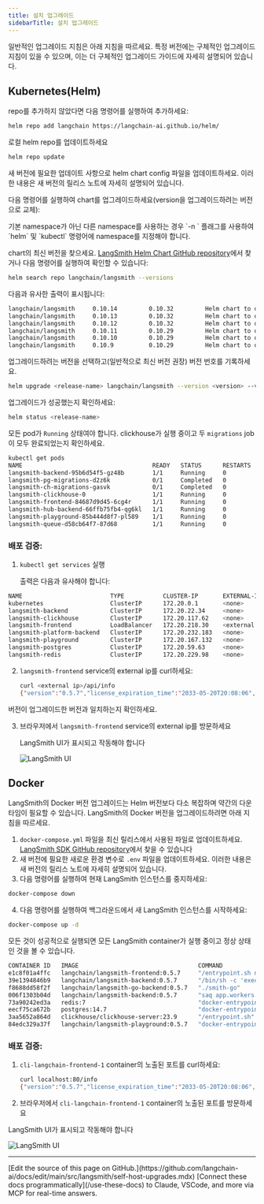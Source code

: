```yaml
---
title: 설치 업그레이드
sidebarTitle: 설치 업그레이드
---
```


일반적인 업그레이드 지침은 아래 지침을 따르세요. 특정 버전에는 구체적인 업그레이드 지침이 있을 수 있으며, 이는 더 구체적인 업그레이드 가이드에 자세히 설명되어 있습니다.

## Kubernetes(Helm)

repo를 추가하지 않았다면 다음 명령어를 실행하여 추가하세요:

```bash
helm repo add langchain https://langchain-ai.github.io/helm/
```

로컬 helm repo를 업데이트하세요

```bash
helm repo update
```

새 버전에 필요한 업데이트 사항으로 helm chart config 파일을 업데이트하세요. 이러한 내용은 새 버전의 릴리스 노트에 자세히 설명되어 있습니다.

다음 명령어를 실행하여 chart를 업그레이드하세요(version을 업그레이드하려는 버전으로 교체):

<Note>
기본 namespace가 아닌 다른 namespace를 사용하는 경우 `-n <namespace>` 플래그를 사용하여 `helm` 및 `kubectl` 명령어에 namespace를 지정해야 합니다.
</Note>

chart의 최신 버전을 찾으세요. [LangSmith Helm Chart GitHub repository](https://github.com/langchain-ai/helm/releases)에서 찾거나 다음 명령어를 실행하여 확인할 수 있습니다:

```bash
helm search repo langchain/langsmith --versions
```

다음과 유사한 출력이 표시됩니다:

```bash
langchain/langsmith     0.10.14         0.10.32         Helm chart to deploy the langsmith application ...
langchain/langsmith     0.10.13         0.10.32         Helm chart to deploy the langsmith application ...
langchain/langsmith     0.10.12         0.10.32         Helm chart to deploy the langsmith application ...
langchain/langsmith     0.10.11         0.10.29         Helm chart to deploy the langsmith application ...
langchain/langsmith     0.10.10         0.10.29         Helm chart to deploy the langsmith application ...
langchain/langsmith     0.10.9          0.10.29         Helm chart to deploy the langsmith application ...
```

업그레이드하려는 버전을 선택하고(일반적으로 최신 버전 권장) 버전 번호를 기록하세요.

```bash
helm upgrade <release-name> langchain/langsmith --version <version> --values <path-to-values-file> --wait --debug
```

업그레이드가 성공했는지 확인하세요:

```bash
helm status <release-name>
```

모든 pod가 `Running` 상태여야 합니다. clickhouse가 실행 중이고 두 `migrations` job이 모두 완료되었는지 확인하세요.

```bash
kubectl get pods
NAME                                     READY   STATUS      RESTARTS   AGE
langsmith-backend-95b6d54f5-gz48b        1/1     Running     0          15h
langsmith-pg-migrations-d2z6k            0/1     Completed   0          5h48m
langsmith-ch-migrations-gasvk            0/1     Completed   0          5h48m
langsmith-clickhouse-0                   1/1     Running     0          26h
langsmith-frontend-84687d9d45-6cg4r      1/1     Running     0          15h
langsmith-hub-backend-66ffb75fb4-qg6kl   1/1     Running     0          15h
langsmith-playground-85b444d8f7-pl589    1/1     Running     0          15h
langsmith-queue-d58cb64f7-87d68          1/1     Running     0          15h
```

### 배포 검증:

1. `kubectl get services` 실행

   출력은 다음과 유사해야 합니다:

```bash
NAME                         TYPE           CLUSTER-IP       EXTERNAL-IP     PORT(S)                      AGE
kubernetes                   ClusterIP      172.20.0.1       <none>          443/TCP                      27d
langsmith-backend            ClusterIP      172.20.22.34     <none>          1984/TCP                     21d
langsmith-clickhouse         ClusterIP      172.20.117.62    <none>          8123/TCP,9000/TCP            21d
langsmith-frontend           LoadBalancer   172.20.218.30    <external ip>   80:30093/TCP,443:31130/TCP   21d
langsmith-platform-backend   ClusterIP      172.20.232.183   <none>          1986/TCP                     21d
langsmith-playground         ClusterIP      172.20.167.132   <none>          3001/TCP                     21d
langsmith-postgres           ClusterIP      172.20.59.63     <none>          5432/TCP                     21d
langsmith-redis              ClusterIP      172.20.229.98    <none>          6379/TCP                     20d
```

2. `langsmith-frontend` service의 external ip를 curl하세요:

   ```bash
   curl <external ip>/api/info
   {"version":"0.5.7","license_expiration_time":"2033-05-20T20:08:06","batch_ingest_config":{"scale_up_qsize_trigger":1000,"scale_up_nthreads_limit":16,"scale_down_nempty_trigger":4,"size_limit":100,"size_limit_bytes":20971520}}
   ```

버전이 업그레이드한 버전과 일치하는지 확인하세요.

3. 브라우저에서 `langsmith-frontend` service의 external ip를 방문하세요

   LangSmith UI가 표시되고 작동해야 합니다

   ![LangSmith UI](/langsmith/images/langsmith-ui.png)

## Docker

LangSmith의 Docker 버전 업그레이드는 Helm 버전보다 다소 복잡하며 약간의 다운타임이 필요할 수 있습니다. LangSmith의 Docker 버전을 업그레이드하려면 아래 지침을 따르세요.

1. `docker-compose.yml` 파일을 최신 릴리스에서 사용된 파일로 업데이트하세요. [LangSmith SDK GitHub repository](https://github.com/langchain-ai/langsmith-sdk/blob/main/python/langsmith/cli/docker-compose.yaml)에서 찾을 수 있습니다
2. 새 버전에 필요한 새로운 환경 변수로 `.env` 파일을 업데이트하세요. 이러한 내용은 새 버전의 릴리스 노트에 자세히 설명되어 있습니다.
3. 다음 명령어를 실행하여 현재 LangSmith 인스턴스를 중지하세요:

```bash
docker-compose down
```

4. 다음 명령어를 실행하여 백그라운드에서 새 LangSmith 인스턴스를 시작하세요:

```bash
docker-compose up -d
```

모든 것이 성공적으로 실행되면 모든 LangSmith container가 실행 중이고 정상 상태인 것을 볼 수 있습니다.

```bash
CONTAINER ID   IMAGE                                  COMMAND                  CREATED        STATUS                        PORTS                                                      NAMES
e1c8f01a4ffc   langchain/langsmith-frontend:0.5.7     "/entrypoint.sh ngin…"   10 hours ago   Up 40 seconds                 0.0.0.0:80->80/tcp, 8080/tcp                               cli-langchain-frontend-1
39e1394846b9   langchain/langsmith-backend:0.5.7      "/bin/sh -c 'exec uv…"   10 hours ago   Up 40 seconds                 0.0.0.0:1984->1984/tcp                                     cli-langchain-backend-1
f8688dd58f2f   langchain/langsmith-go-backend:0.5.7   "./smith-go"             10 hours ago   Up 40 seconds                 0.0.0.0:1986->1986/tcp                                     cli-langchain-platform-backend-1
006f1303b04d   langchain/langsmith-backend:0.5.7      "saq app.workers.que…"   10 hours ago   Up 40 seconds                                                                            cli-langchain-queue-1
73a90242ed3a   redis:7                                "docker-entrypoint.s…"   10 hours ago   Up About a minute (healthy)   0.0.0.0:63791->6379/tcp                                    cli-langchain-redis-1
eecf75ca672b   postgres:14.7                          "docker-entrypoint.s…"   10 hours ago   Up About a minute (healthy)   0.0.0.0:5433->5432/tcp                                     cli-langchain-db-1
3aa5652a864d   clickhouse/clickhouse-server:23.9      "/entrypoint.sh"         10 hours ago   Up About a minute (healthy)   9009/tcp, 0.0.0.0:8124->8123/tcp, 0.0.0.0:9001->9000/tcp   cli-langchain-clickhouse-1
84edc329a37f   langchain/langsmith-playground:0.5.7   "docker-entrypoint.s…"   10 hours ago   Up About a minute             0.0.0.0:3001->3001/tcp                                     cli-langchain-playground-1
```

### 배포 검증:

1. `cli-langchain-frontend-1` container의 노출된 포트를 curl하세요:

   ```bash
   curl localhost:80/info
   {"version":"0.5.7","license_expiration_time":"2033-05-20T20:08:06","batch_ingest_config":{"scale_up_qsize_trigger":1000,"scale_up_nthreads_limit":16,"scale_down_nempty_trigger":4,"size_limit":100,"size_limit_bytes":20971520}}
   ```

2. 브라우저에서 `cli-langchain-frontend-1` container의 노출된 포트를 방문하세요

LangSmith UI가 표시되고 작동해야 합니다

![LangSmith UI](/langsmith/images/langsmith-ui.png)

---

<Callout icon="pen-to-square" iconType="regular">
    [Edit the source of this page on GitHub.](https://github.com/langchain-ai/docs/edit/main/src/langsmith/self-host-upgrades.mdx)
</Callout>
<Tip icon="terminal" iconType="regular">
    [Connect these docs programmatically](/use-these-docs) to Claude, VSCode, and more via MCP for    real-time answers.
</Tip>
